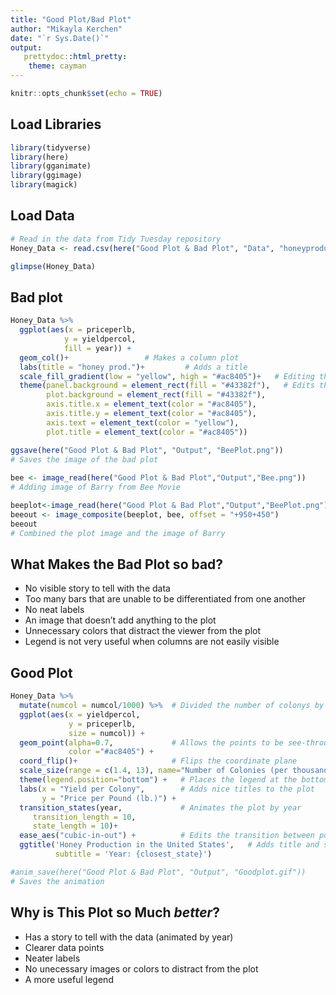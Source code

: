 ```yaml
---
title: "Good Plot/Bad Plot"
author: "Mikayla Kerchen"
date: "`r Sys.Date()`"
output: 
   prettydoc::html_pretty:
    theme: cayman
---
```


```r
knitr::opts_chunk$set(echo = TRUE) 
```

## Load Libraries

```r
library(tidyverse)
library(here)
library(gganimate)
library(ggimage)
library(magick)
```

## Load Data

```r
# Read in the data from Tidy Tuesday repository
Honey_Data <- read.csv(here("Good Plot & Bad Plot", "Data", "honeyproduction.csv"))

glimpse(Honey_Data)
```

## Bad plot

```r
Honey_Data %>%
  ggplot(aes(x = priceperlb,   
            y = yieldpercol,
            fill = year)) + 
  geom_col()+                 # Makes a column plot
  labs(title = "honey prod.")+         # Adds a title
  scale_fill_gradient(low = "yellow", high = "#ac8405")+   # Editing the colors of the gradient 
  theme(panel.background = element_rect(fill = "#43382f"),   # Edits the colors of the plot
        plot.background = element_rect(fill = "#43382f"),
        axis.title.x = element_text(color = "#ac8405"),
        axis.title.y = element_text(color = "#ac8405"),
        axis.text = element_text(color = "yellow"),
        plot.title = element_text(color = "#ac8405"))
```

```r
ggsave(here("Good Plot & Bad Plot", "Output", "BeePlot.png"))
# Saves the image of the bad plot
 
bee <- image_read(here("Good Plot & Bad Plot","Output","Bee.png"))
# Adding image of Barry from Bee Movie

beeplot<-image_read(here("Good Plot & Bad Plot","Output","BeePlot.png"))
beeout <- image_composite(beeplot, bee, offset = "+950+450")
beeout 
# Combined the plot image and the image of Barry
```

## What Makes the Bad Plot so **bad**?

* No visible story to tell with the data
* Too many bars that are unable to be differentiated from one another
* No neat labels
* An image that doesn't add anything to the plot
* Unnecessary colors that distract the viewer from the plot
* Legend is not very useful when columns are not easily visible


## Good Plot

```r
Honey_Data %>%
  mutate(numcol = numcol/1000) %>%  # Divided the number of colonys by 1000
  ggplot(aes(x = yieldpercol,   
             y = priceperlb,
             size = numcol)) +
  geom_point(alpha=0.7,             # Allows the points to be see-through
             color ="#ac8405") +
  coord_flip()+                     # Flips the coordinate plane
  scale_size(range = c(1.4, 13), name="Number of Colonies (per thousand)") +
  theme(legend.position="bottom") +   # Places the legend at the bottom
  labs(x = "Yield per Colony",        # Adds nice titles to the plot
       y = "Price per Pound (lb.)") +
  transition_states(year,             # Animates the plot by year
     transition_length = 10, 
     state_length = 10)+
  ease_aes("cubic-in-out") +          # Edits the transition between points moving
  ggtitle('Honey Production in the United States',   # Adds title and subtitle to the animation
          subtitle = 'Year: {closest_state}')

#anim_save(here("Good Plot & Bad Plot", "Output", "Goodplot.gif"))
# Saves the animation
```

## Why is This Plot so Much *better*?

* Has a story to tell with the data (animated by year)
* Clearer data points
* Neater labels
* No unecessary images or colors to distract from the plot
* A more useful legend
